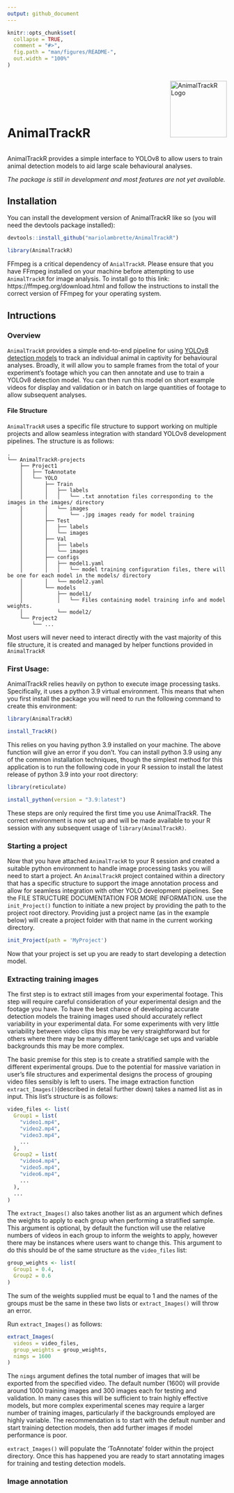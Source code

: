 ```yaml
---
output: github_document
---
```


<!-- README.md is generated from README.Rmd. Please edit that file -->

```r
knitr::opts_chunk$set(
  collapse = TRUE,
  comment = "#>",
  fig.path = "man/figures/README-",
  out.width = "100%"
)
```

<div style="display: flex; justify-content: space-between; align-items: baseline;">
  <h1 style="margin-right: 10px;">AnimalTrackR</h1>
  <img src="man/figures/logo.png" height="130" alt="AnimalTrackR Logo" style="vertical-align: bottom;">
</div>

AnimalTrackR provides a simple interface to YOLOv8 to allow users to train animal detection models to aid large scale behavioural analyses.

*The package is still in development and most features are not yet available.*

## Installation

You can install the development version of AnimalTrackR like so (you will need the devtools package installed):

``` r
devtools::install_github("mariolambrette/AnimalTrackR")

library(AnimalTrackR)
```

FFmpeg is a critical dependency of `AnialTrackR`. Please ensure that you have FFmpeg installed on your machine before attempting to use `AnimalTrackR` for image analysis. To install go to this link: https://ffmpeg.org/download.html and follow the instructions to install the correct version of FFmpeg for your operating system.

## Intructions

### Overview

`AnimalTrackR` provides a simple end-to-end pipeline for using [YOLOv8 detection models](https://docs.ultralytics.com/tasks/detect/) to track an individual animal in captivity for behavioural analyses. Broadly, it will allow you to sample frames from the total of your experiment's footage which you can then annotate and use to train a YOLOv8 detection model. You can then run this model on short example videos for display and validation or in batch on large quantities of footage to allow subsequent analyses. 

#### File Structure

`AnimalTrackR` uses a specific file structure to support working on multiple projects and allow seamless integration with standard YOLOv8 development pipelines. The structure is as follows:

```
.
└── AnimalTrackR-projects
    ├── Project1
    │   ├── ToAnnotate
    │   └── YOLO
    │       ├── Train
    │       │   ├── labels
    │       │   │   └── .txt annotation files corresponding to the images in the images/ directory
    │       │   └── images
    │       │       └── .jpg images ready for model training
    │       ├── Test
    │       │   ├── labels
    │       │   └── images
    │       ├── Val
    │       │   ├── labels
    │       │   └── images
    │       ├── configs
    │       │   ├── model1.yaml 
    │       │   │   └── model training configuration files, there will be one for each model in the models/ directory
    │       │   └── model2.yaml
    │       └── models
    │           ├── model1/
    │           │   └── Files containing model training info and model weights. 
    │           └── model2/
    └── Project2
        └── ...
```
        
Most users will never need to interact directly with the vast majority of this file structure, it is created and managed by helper functions provided in `AnimalTrackR`


### First Usage:

AnimalTrackR relies heavily on python to execute image processing tasks. Specifically, it uses a python 3.9 virtual environment. This means that when you first install the package you will need to run the following command to create this environment:

```r

library(AnimalTrackR)

install_TrackR()

```

This relies on you having python 3.9 installed on your machine. The above function will give an error if you don't. You can install python 3.9 using any of the common installation techniques, though the simplest method for this application is to run the following code in your R session to install the latest release of python 3.9 into your root directory:

```r

library(reticulate)

install_python(version = "3.9:latest")

```

These steps are only required the first time you use AnimalTrackR. The correct environment is now set up and will be made available to your R session with any subsequent usage of ```library(AnimalTrackR)```.

### Starting a project

Now that you have attached `AnimalTrackR` to your R session and created a suitable python environment to handle image processing tasks you will need to start a project. An `AnimalTrackR` project contained within a directory that has a specific structure to support the image annotation process and allow for seamless integration with other YOLO development pipelines. See the FILE STRUCTURE DOCUMENTATION FOR MORE INFORMATION. use the `init_Project()` function to initiate a new project by providing the path to the project root directory. Providing just a project name (as in the example below) will create a project folder with that name in the current working directory.

```r

init_Project(path = 'MyProject')

```


Now that your project is set up you are ready to start developing a detection model.

### Extracting training images

The first step is to extract still images from your experimental footage. This step will require careful consideration of your experimental design and the footage you have. To have the best chance of developing accurate detection models the training images used should accurately reflect variability in your experimental data. For some experiments with very little variability between video clips this may be very straightforward but for others where there may be many different tank/cage set ups and variable backgrounds this may be more complex.

The basic premise for this step is to create a stratified sample with the different experimental groups. Due to the potential for massive variation in user's file structures and experimental designs the process of grouping video files sensibly is left to users. The image extraction function `extract_Images()`(described in detail further down) takes a named list as in input. This list's structure is as follows:

```r

video_files <- list(
  Group1 = list(
    "video1.mp4",
    "video2.mp4",
    "video3.mp4",
    ...
  ),
  Group2 = list(
    "video4.mp4",
    "video5.mp4",
    "video6.mp4",
    ...
  ),
  ...
)


```

The `extract_Images()` also takes another list as an argument which defines the weights to apply to each group when performing a stratified sample. This argument is optional, by default the function will use the relative numbers of videos in each group to inform the weights to apply, however there may be instances where users want to change this. This argument to do this should be of the same structure as the `video_files` list:

```r

group_weights <- list(
  Group1 = 0.4,
  Group2 = 0.6
)

```

The sum of the weights supplied must be equal to 1 and the names of the groups must be the same in these two lists or `extract_Images()` will throw an error.

Run `extract_Images()` as follows:

```r

extract_Images(
  videos = video_files,
  group_weights = group_weights,
  nimgs = 1600
)

```

The `nimgs` argument defines the total number of images that will be exported from the specified video. The default number (1600) will provide around 1000 training images and 300 images each for testing and validation. In many cases this will be sufficient to train highly effective models, but more complex experimental scenes may require a larger number of training images, particularly if the backgrounds employed are highly variable. The recommendation is to start with the default number and start training detection models, then add further images if model performance is poor.

`extract_Images()` will populate the 'ToAnnotate' folder within the project directory. Once this has happened you are ready to start annotating images for training and testing detection models.

### Image annotation














